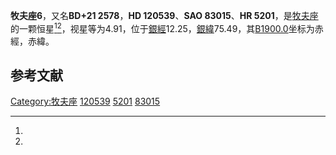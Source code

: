{{Starbox begin
| name = 牧夫座6
}}
{{Starbox observe
| epoch = [[J2000.0|J2000.0]]
| constell = [[牧夫座|牧夫座]]<ref name=SIMBAD>{{cite web
 | url=http://simbad.u-strasbg.fr/simbad/sim-id?Ident=HR+5201
 | title =Pulsating variable Star
 | publisher=Centre de Données astronomiques de Strasbourg
 | work=SIMBAD
 | accessdate=2012-07-13}}</ref><ref name=DATA>{{cite web
 | url=http://vizier.u-strasbg.fr/viz-bin/VizieR-5?-out.add=.&-source=5050&-corr=PK=HR&-out.max=9999&HR=5201
 | title=VizieR Detailed Page
 | accessdate=2012-07-13
 | archive-date=2016-03-05
 | archive-url=https://web.archive.org/web/20160305052453/http://vizier.u-strasbg.fr/viz-bin/VizieR-5?-out.add=.&-source=5050&-corr=PK=HR&-out.max=9999&HR=5201
 | dead-url=no
 }}</ref>
| 星官 = 
| ra = {{RA|13|49|42.8}}<ref name=SIMBAD /><ref name=DATA />
| dec = {{DEC|+21|15|51}}<ref name=SIMBAD /><ref name=DATA />
| appmag_v = 4.91<ref name=SIMBAD /><ref name=DATA />
}}
{{Starbox character
| class = K4III<ref name=SIMBAD /><ref name=DATA />
| b-v = 1.43<ref name=SIMBAD /><ref name=DATA />
| u-b = 1.65<ref name=SIMBAD /><ref name=DATA />
| r-i = 0.74<ref name=SIMBAD /><ref name=DATA />
| variable = 
}}
{{Starbox astrometry
| radial_v = 1.65
| prop_mo_ra = -3
| parallax = 
| p_error = 
}}
{{Starbox catalog
| names =BD+21 2578，[[SAO星表|SAO]] 83015，[[HD星表|HD]] 120539，[[HR星表|HR]] 5201}}
{{Starbox reference |Simbad=HR+5201}}
{{Starbox end}}

'''牧夫座6'''，又名'''BD+21 2578'''，'''HD 120539'''、'''SAO 83015'''、'''HR 5201'''，是[[牧夫座|牧夫座]]的一颗恒星<ref name=SIMBAD /><ref name=DATA />，视星等为4.91，位于[[銀道座標系|銀經]]12.25，[[銀道座標系|銀緯]]75.49，其[[B1900.0|B1900.0]]坐标为赤經{{RA|13|44|59}}，赤緯{{DEC|+21|75.49|38}}。

== 参考文献 ==
{{reflist}}

{{star-stub}}

{{牧夫座恒星}}
{{星官|右摄提|3|6}}
[[Category:牧夫座|Category:牧夫座]]
[[Category:HD和HDE天體|120539]]
[[Category:HR天體|5201]]
[[Category:SAO天體|83015]]